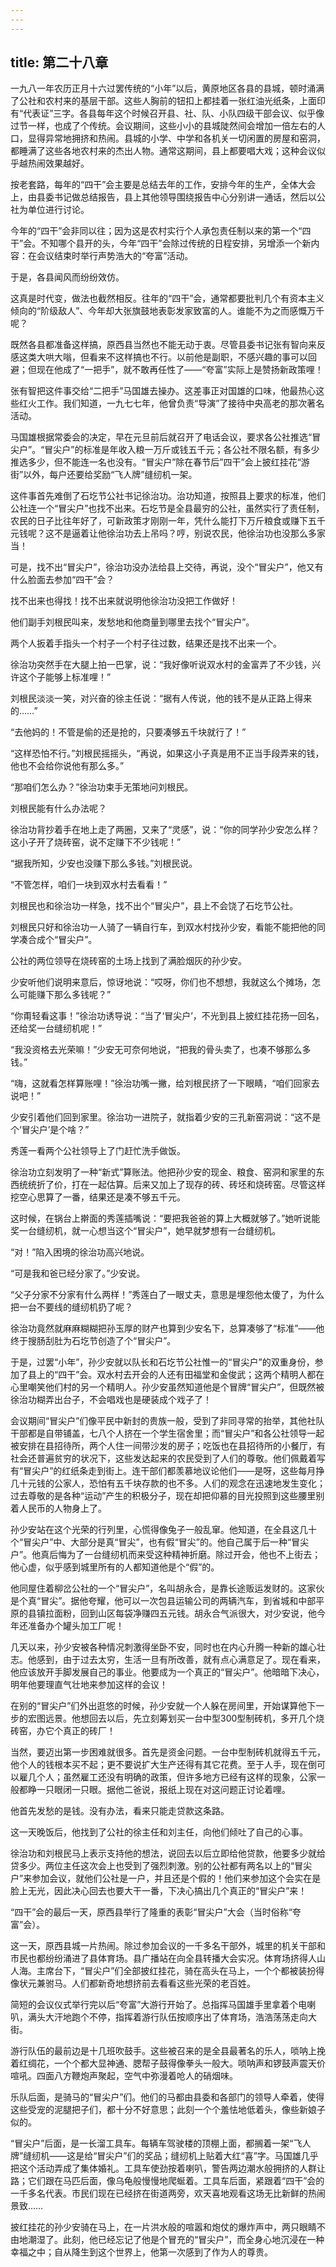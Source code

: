 ```yaml
---
---
---
```

title: 第二十八章
---

一九八一年农历正月十六过罢传统的“小年”以后，黄原地区各县的县城，顿时涌满了公社和农村来的基层干部。这些人胸前的钮扣上都挂着一张红油光纸条，上面印有“代表证”三字。各县每年这个时候召开县、社、队、小队四级干部会议、似乎像过节一样，也成了个传统。会议期间，这些小小的县城陡然间会增加一倍左右的人口，显得异常地拥挤和热闹。县城的小学、中学和各机关一切闲置的房屋和窑洞，都睡满了这些各地农村来的杰出人物。通常这期间，县上都要唱大戏；这种会议似乎越热闹效果越好。

按老套路，每年的“四干”会主要是总结去年的工作，安排今年的生产，全体大会上，由县委书记做总结报告，县上其他领导围绕报告中心分别讲一通话，然后以公社为单位进行讨论。

今年的“四干”会非同以往；因为这是农村实行个人承包责任制以来的第一个“四干”会。不知哪个县开的头，今年“四干”会除过传统的日程安排，另增添一个新内容：在会议结束时举行声势浩大的“夸富”活动。

于是，各县闻风而纷纷效仿。

这真是时代变，做法也截然相反。往年的“四干”会，通常都要批判几个有资本主义倾向的“阶级敌人”、今年却大张旗鼓地表彰发家致富的人。谁能不为之而感慨万千呢？

既然各县都准备这样搞，原西县当然也不能无动于衷。尽管县委书记张有智向来反感这类大哄大嗡，但看来不这样搞也不行。以前他是副职，不感兴趣的事可以回避；但现在他成了“一把手”，就不敢再任性了——“夸富”实际上是赞扬新政策哩！

张有智把这件事交给“二把手”马国雄去操办。这差事正对国雄的口味，他最热心这些红火工作。我们知道，一九七七年，他曾负责“导演”了接待中央高老的那次著名活动。

马国雄根据常委会的决定，早在元旦前后就召开了电话会议，要求各公社推选“冒尖户”。“冒尖户”的标准是年收入粮一万斤或钱五千元；各公社不限名额，有多少推选多少，但不能连一名也没有。“冒尖户”除在春节后”四干”会上披红挂花“游街”以外，每户还要给奖励“飞人牌”缝纫机一架。

这件事首先难倒了石圪节公社书记徐治功。治功知道，按照县上要求的标准，他们公社连一个“冒尖户”也找不出来。石圪节是全县最穷的公社，虽然实行了责任制，农民的日子比往年好了，可新政策才刚刚一年，凭什么能打下万斤粮食或赚下五千元钱呢？这不是逼着让他徐治功去上吊吗？哼，别说农民，他徐治功也没那么多家当！

可是，找不出“冒尖户”，徐治功没办法给县上交待，再说，没个“冒尖户”，他又有什么脸面去参加“四干”会？

找不出来也得找！找不出来就说明他徐治功没把工作做好！

他们副手刘根民叫来，发愁地和他商量到哪里去找个“冒尖户”。

两个人扳着手指头一个村子一个村子往过数，结果还是找不出来一个。

徐治功突然手在大腿上拍一巴掌，说：“我好像听说双水村的金富弄了不少钱，兴许这个子能够上标准哩！”

刘根民淡淡一笑，对兴奋的徐主任说：“据有人传说，他的钱不是从正路上得来的……”

“去他妈的！不管是偷的还是抢的，只要凑够五千块就行了！”

“这样恐怕不行。”刘根民摇摇头，“再说，如果这小子真是用不正当手段弄来的钱，他也不会给你说他有那么多。”

“那咱们怎么办？”徐治功束手无策地问刘根民。

刘根民能有什么办法呢？

徐治功背抄着手在地上走了两圈，又来了“灵感”，说：“你的同学孙少安怎么样？这小子开了烧砖窑，说不定赚下不少钱呢！”

“据我所知，少安也没赚下那么多钱。”刘根民说。

“不管怎样，咱们一块到双水村去看看！”

刘根民也和徐治功一样急，找不出个“冒尖户”，县上不会饶了石圪节公社。

刘根民只好和徐治功一人骑了一辆自行车，到双水村找孙少安，看能不能把他的同学凑合成个“冒尖户”。

公社的两位领导在烧砖窑的土场上找到了满脸烟灰的孙少安。

少安听他们说明来意后，惊讶地说：“哎呀，你们也不想想，我就这么个摊场，怎么可能赚下那么多钱呢？”

“你甭轻看这事！”徐治功诱导说：“当了‘冒尖户’，不光到县上披红挂花扬一回名，还给奖一台缝纫机呢！”

“我没资格去光荣嘛！”少安无可奈何地说，“把我的骨头卖了，也凑不够那么多钱。”

“嗨，这就看怎样算账哩！”徐治功嘴一撇，给刘根民挤了一下眼睛，“咱们回家去说吧！”

少安引着他们回到家里。徐治功一进院子，就指着少安的三孔新窑洞说：“这不是个‘冒尖户’是个啥？”

秀莲一看两个公社领导上了门赶忙洗手做饭。

徐治功立刻发明了一种“新式”算账法。他把孙少安的现金、粮食、窑洞和家里的东西统统折了价，打在一起估算。后来又加上了现存的砖、砖坯和烧砖窑。尽管这样挖空心思算了一番，结果还是凑不够五千元。

这时候，在锅台上擀面的秀莲插嘴说：“要把我爸爸的算上大概就够了。”她听说能奖一台缝纫机，就一心想当这个“冒尖户”，她早就梦想有一台缝纫机。

“对！”陷入困境的徐治功高兴地说。

“可是我和爸已经分家了。”少安说。

“父子分家不分家有什么两样！”秀莲白了一眼丈夫，意思是埋怨他太傻了，为什么把一台不要线的缝纫机扔了呢？

徐治功竟然就麻麻糊糊把孙玉厚的财产也算到少安名下，总算凑够了“标准”——他终于搜肠刮肚为石圪节创造了个“冒尖户”。

于是，过罢“小年”，孙少安就以队长和石圪节公社惟一的“冒尖户”的双重身份，参加了县上的“四干”会。双水村去开会的人还有田福堂和金俊武；这两个精明人都在心里嘲笑他们村的另一个精明人。孙少安虽然知道他是个冒牌“冒尖户”，但既然被徐治功糊弄出台子，不会唱戏也是硬装成个戏子了！

会议期间“冒尖户”们像平民中新封的贵族一般，受到了非同寻常的抬举，其他社队干部都是自带铺盖，七八个人挤在一个学生宿舍里；而“冒尖户”和各公社领导一起被安排在县招待所，两个人住一间带沙发的房子；吃饭也在县招待所的小餐厅，有社会还普遍贫穷的状况下，这些发达起来的农民受到了人们的尊敬。他们佩戴着写有“冒尖户”的红纸条走到街上。连干部们都羡慕地议论他们——是呀，这些每月挣几十元钱的公家人，恐怕有五千块存款的也不多。人们的观念在迅速地发生变化；过去尊敬的是各种“运动”产生的积极分子，现在却把仰慕的目光投照到这些腰里别着人民币的人物身上了。

孙少安站在这个光荣的行列里，心慌得像兔子一般乱窜。他知道，在全县这几十个“冒尖户”中、大部分是真“冒尖”，也有假“冒尖”的。他自己属于后一种“冒尖户”。他真后悔为了一台缝纫机而来受这种精神折磨。除过开会，他也不上街去；他心虚，似乎感到城里所有的人都知道他是个“假”的。

他同屋住着柳岔公社的一个“冒尖户”，名叫胡永合，是靠长途贩运发财的。这家伙是个真“冒尖”。据他夸耀，他可以一次包县运输公司的两辆汽车，到省城和中部平原的县镇拉面粉，回到山区每袋净赚四五元钱。胡永合气派很大，对少安说，他今年还准备办个罐头加工厂呢！

几天以来，孙少安被各种情况刺激得坐卧不安，同时也在内心升腾一种新的雄心壮志。他感到，由于过去太穷，生活一旦有所改善，就有点心满意足了。现在看来，他应该放开手脚发展自己的事业。他要成为一个真正的“冒尖户”。他暗暗下决心，明年他要理直气壮地来参加这样的会议！

在别的“冒尖户”们外出逛悠的时候，孙少安就一个人躲在房间里，开始谋算他下一步的宏图远景。他想回去以后，先立刻筹划买一台中型300型制砖机，多开几个烧砖窑，办它个真正的砖厂！

当然，要迈出第一步困难就很多。首先是资金问题。一台中型制砖机就得五千元，他个人的钱根本买不起；更不要说扩大生产还得有其它花费。至于人手，现在倒可以雇几个人；虽然雇工还没有明确的政策，但许多地方已经有这样的现象，公家一般都睁一只眼闭一只眼。据他二爸说，报纸上现在对这问题正讨论着哩。

他首先发愁的是钱。没有办法，看来只能走贷款这条路。

这一天晚饭后，他找到了公社的徐主任和刘主任，向他们倾吐了自己的心事。

徐治功和刘根民马上表示支持他的想法，说回去以后立即给他贷款，他要多少就给贷多少。两位主任这次会上也受到了强烈刺激。别的公社都有两名以上的“冒尖户”来参加会议，就他们公社是一户，并且还是个假的！他们来参加这个会实在是脸上无光，因此决心回去也要大干一番，下决心搞出几个真正的“冒尖户”来！

“四干”会的最后一天，原西县举行了隆重的表彰“冒尖户”大会（当时俗称“夸富”会）。

这一天，原西县城一片热闹。除过参加会议的一千多名干部外，城里的机关干部和市民也都纷纷涌进了县体育场。县广播站在向全县转播大会实况。体育场挤得人山人海。主席台下，“冒尖户”们全部披红挂花，骑在高头在马上，一个个都被装扮得像状元兼驸马。人们都新奇地想挤前去看看这些光荣的老百姓。

简短的会议仪式举行完以后“夸富”大游行开始了。总指挥马国雄手里拿着个电喇叭，满头大汗地跑个不停，指挥着游行队伍按顺序出了体育场，浩浩荡荡走向大街。

游行队伍的最前边是十几班吹鼓手。这些被召来的是全县最著名的乐人，唢呐上挽着红绸花，一个个都大显神通、腮帮子鼓得像拳头一般大。唢呐声和锣鼓声震天价喧吼。四面八方鞭炮声聚起，空气中弥漫着呛人的硝烟味。

乐队后面，是骑马的“冒尖户”们。他们的马都由县委和各部门的领导人牵着，使得这些受宠的泥腿把子们，都十分不好意思；此刻一个个羞怯地低着头，像些新娘子似的。

“冒尖户”后面，是一长溜工具车。每辆车驾驶楼的顶棚上面，都搁着一架“飞人牌”缝纫机——这是给“冒尖户”们的奖品；缝纫机上贴着大红“喜”字。马国雄几乎把这个活动弄成了集体婚礼。工具车使劲按着喇叭，警告两边潮水般拥挤的人群让路；它们跟在马匹后面，像乌龟般慢慢地爬蜒着。工具车后面，紧跟着“四干”会的一千多名代表。市民们现在已经挤在街道两旁，欢天喜地观看这场无比新鲜的热闹景致……

披红挂花的孙少安骑在马上，在一片洪水般的喧嚣和炮仗的爆炸声中，两只眼睛不由地潮湿了。此刻，他已经忘记了他是个冒充的“冒尖户”，而全身心地沉浸在一种幸福之中；自从降生到这个世界上，他第一次感到了作为人的尊贵。